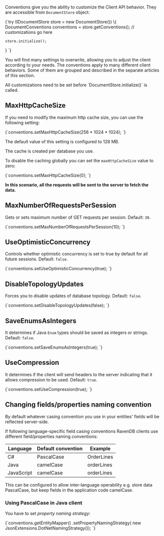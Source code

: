 
Conventions give you the ability to customize the Client API behavior. They are accessible from `DocumentStore` object:

<TabItem value="conventions_1" label="conventions_1">
<CodeBlock language="java">
{`try (IDocumentStore store = new DocumentStore()) \{
    DocumentConventions conventions = store.getConventions();
    // customizations go here

    store.initialize();
\}
`}
</CodeBlock>
</TabItem>

You will find many settings to overwrite, allowing you to adjust the client according to your needs. The conventions apply to many different client behaviors. Some of them are grouped and described in the separate articles of this section.

<Admonition type="info" title="">
All customizations need to be set before `DocumentStore.initialize()` is called.
</Admonition>

## MaxHttpCacheSize

If you need to modify the maximum http cache size, you can use the following setting:

<TabItem value="MaxHttpCacheSize" label="MaxHttpCacheSize">
<CodeBlock language="java">
{`conventions.setMaxHttpCacheSize(256 * 1024 * 1024);
`}
</CodeBlock>
</TabItem>

<Admonition type="note" title="Default size" id="default-size" href="#default-size">

The default value of this setting is configured to 128 MB.

The cache is created per database you use.

</Admonition>

<Admonition type="note" title="Disable caching" id="disable-caching" href="#disable-caching"> 

To disable the caching globally you can set the `maxHttpCacheSize` value to zero:

<TabItem value="disable_cache" label="disable_cache">
<CodeBlock language="java">
{`conventions.setMaxHttpCacheSize(0);
`}
</CodeBlock>
</TabItem>

**In this scenario, all the requests will be sent to the server to fetch the data.**

</Admonition>

## MaxNumberOfRequestsPerSession

Gets or sets maximum number of GET requests per session. Default: `30`.

<TabItem value="MaxNumberOfRequestsPerSession" label="MaxNumberOfRequestsPerSession">
<CodeBlock language="java">
{`conventions.setMaxNumberOfRequestsPerSession(10);
`}
</CodeBlock>
</TabItem>

## UseOptimisticConcurrency

Controls whether optimistic concurrency is set to true by default for all future sessions. Default: `false`.

<TabItem value="UseOptimisticConcurrency" label="UseOptimisticConcurrency">
<CodeBlock language="java">
{`conventions.setUseOptimisticConcurrency(true);
`}
</CodeBlock>
</TabItem>

## DisableTopologyUpdates

Forces you to disable updates of database topology. Default: `false`.

<TabItem value="DisableTopologyUpdates" label="DisableTopologyUpdates">
<CodeBlock language="java">
{`conventions.setDisableTopologyUpdates(false);
`}
</CodeBlock>
</TabItem>

## SaveEnumsAsIntegers

It determines if Java `Enum` types should be saved as integers or strings. Default: `false`.

<TabItem value="SaveEnumsAsIntegers" label="SaveEnumsAsIntegers">
<CodeBlock language="java">
{`conventions.setSaveEnumsAsIntegers(true);
`}
</CodeBlock>
</TabItem>


## UseCompression

It determines if the client will send headers to the server indicating that it allows compression to be used. Default: `true`.

<TabItem value="UseCompression" label="UseCompression">
<CodeBlock language="java">
{`conventions.setUseCompression(true);
`}
</CodeBlock>
</TabItem>

## Changing fields/properties naming convention 

By default whatever casing convention you use in your entities' fields will be reflected server-side.

If following language-specific field casing conventions RavenDB clients use different field/properties naming conventions:

| Language | Default convention | Example |
| ------------- | ----- | --- |
| C# | PascalCase | OrderLines |
| Java | camelCase | orderLines |
| JavaScript | camelCase | orderLines |

This can be configured to allow inter-language operability e.g. store data PascalCase, but keep fields in the application code camelCase.

### Using PascalCase in Java client

You have to set *property naming strategy*:

<TabItem value="PropertyCasing" label="PropertyCasing">
<CodeBlock language="java">
{`conventions.getEntityMapper()
    .setPropertyNamingStrategy(
        new JsonExtensions.DotNetNamingStrategy());
`}
</CodeBlock>
</TabItem>



